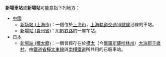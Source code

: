 {{distinguish|新场街站}}
'''新場車站'''或'''新場站'''可能意指下列地方：
* [[中華人民共和國|中國]]
** [[新场站_(上海市)|新场站 (上海市)]]：一個位於[[上海市|上海市]]，[[上海軌道交通|上海軌道交通]][[上海軌道交通16號線|16號線]]沿線的車站。
** [[新場站_(貴州省)|新場站 (貴州省)]]：[[川黔铁路|川黔铁路]]的一座车站。
* [[日本|日本]]
** [[新場站_(樺太廳)|新場站 (樺太廳)]]：一個曾經存在於[[樺太廳|樺太]]（今[[俄羅斯|俄羅斯]][[薩哈林州|薩哈林州]]）[[大泊郡|大泊郡]][[千歲村|千歲村]]，由[[鐵道省_(日本)|鐵道省]][[樺太東線|樺太東線]]與[[南樺鐵道|南樺鐵道]]所共用的已廢車站。
{{disambig|Cat=三字車站名消歧義}}